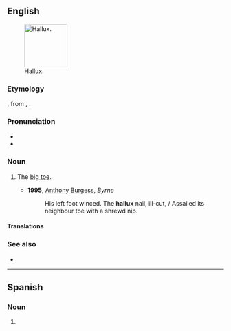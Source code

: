 ==English==
{{was wotd|2011|September|27}}
[[Image:Toes by David Shankbone, Hallux.jpg|thumb|100px|Hallux.]]

===Etymology===
{{etyl|NL.|en}}, from {{der|en|la|allus}}, {{m|la|hallus}}.

===Pronunciation===
* {{IPA|en|/ˈhæləks/}}
* {{audio|en|LL-Q1860 (eng)-Vealhurl-hallux.wav |Audio (UK)}}

===Noun===
{{en-noun|halluces|+}}

# {{lb|en|anatomy}} The [[big toe]].
#* '''1995''', [[w:Anthony Burgess|Anthony Burgess]], ''Byrne''
#*: His left foot winced. The '''hallux''' nail, ill-cut, / Assailed its neighbour toe with a shrewd nip.

====Translations====
{{trans-see|big toe}}

===See also===
* {{l|en|pollex}}

----

==Spanish==

===Noun===
{{es-noun|m|hallux}}

# {{l|en|hallux}}